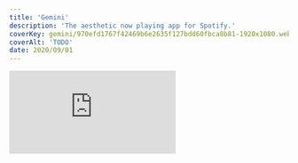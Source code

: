 ```yaml
---
title: 'Gemini'
description: 'The aesthetic now playing app for Spotify.'
coverKey: gemini/970efd1767f42469b6e2635f127bdd60fbca8b81-1920x1080.webp
coverAlt: 'TODO'
date: 2020/09/01
---
```



<Bleed>
  <iframe
    className="aspect-video w-full"
    src="https://www.youtube.com/embed/jIU53YdR9Tw?si=aFyg00W71UI-uIg5&autoplay=1&mute=1&loop=1&color=white"
    title="YouTube video player"
    frameBorder="0"
  />
</Bleed>

<div className="my-24 text-2xl">
  Gemini is an aesthetic "now playing" player for Spotify. It shows the title
  and artist of the song with the album art filling the background of the
  screen. It is an app that you can put in like a boba shop, so people know what
  song is playing—in an aesthetic way.
</div>

<Bleed>
  <ImageWithCaption
    src="gemini/Screen Shot 2020-12-11 at 6.41.14 PM-1844x1844.png"
    alt="TODO"
  />
</Bleed>

Built with Electron and Spotify's official API. OAuth 2.0 PKCE flow implemented.

Check out the source code, or download Gemini on
[GitHub](https://github.com/kywagaha/gemini).

<Cards>
  <Cards.Card
    href="https://github.com/kywagaha/gemini"
    icon={<GitHubIcon />}
    title="Gemini on GitHub"
  />
  <Cards.Card
    href="https://github.com/kywagaha/gemini/releases"
    icon={<CopyIcon />}
    title="Download Gemini"
  />
</Cards>
